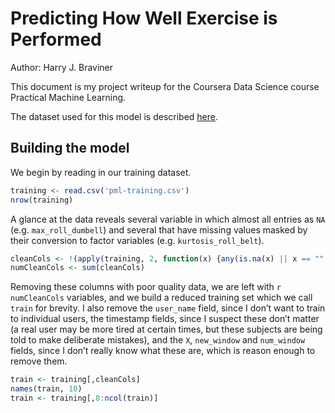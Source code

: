 Predicting How Well Exercise is Performed
=========================================

Author: Harry J. Braviner


This document is my project writeup for the Coursera Data Science course Practical Machine Learning.


The dataset used for this model is described [here](http://groupware.les.inf.puc-rio.br/har).

## Building the model

We begin by reading in our training dataset.
```r
training <- read.csv('pml-training.csv')
nrow(training) 
```
A glance at the data reveals several variable in which almost all entries as `NA` (e.g. `max_roll_dumbell`) and several that have missing values masked by their conversion to factor variables (e.g. `kurtosis_roll_belt`).
```r
cleanCols <- !(apply(training, 2, function(x) {any(is.na(x) || x == "" || x == "#DIV/0!")}))
numCleanCols <- sum(cleanCols)
```
Removing these columns with poor quality data, we are left with `r numCleanCols` variables, and we build a reduced training set which we call `train` for brevity.
I also remove the `user_name` field, since I don't want to train to individual users,
the timestamp fields, since I suspect these don't matter (a real user may be more tired at certain times, but these subjects are being told to make deliberate mistakes),
and the `X`, `new_window` and `num_window` fields, since I don't really know what these are, which is reason enough to remove them.
```r
train <- training[,cleanCols]
names(train, 10)
train <- training[,8:ncol(train)]
```
